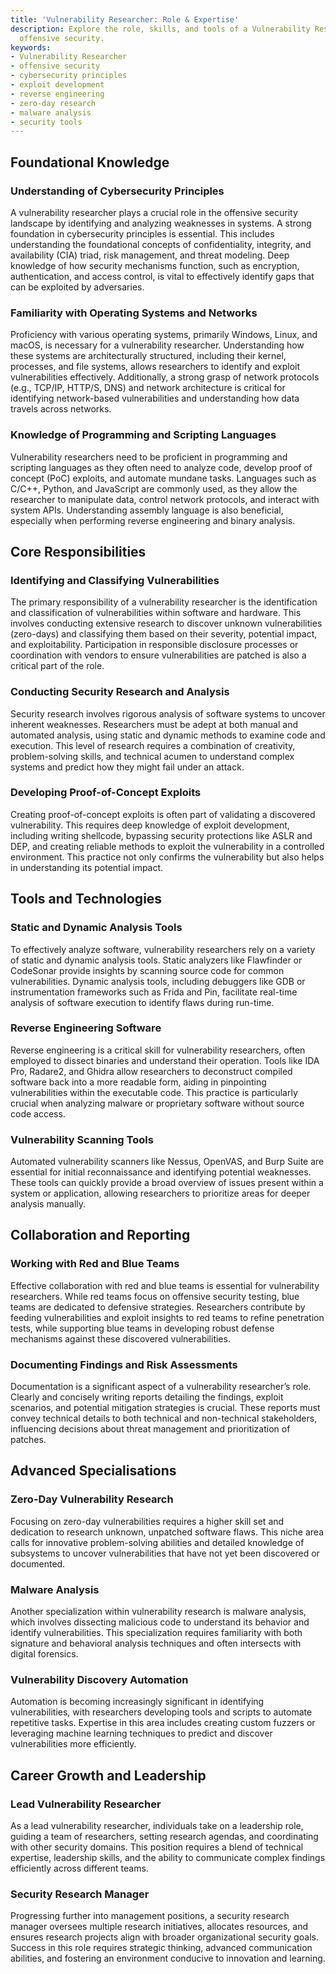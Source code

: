 ```yaml
---
title: 'Vulnerability Researcher: Role & Expertise'
description: Explore the role, skills, and tools of a Vulnerability Researcher in
  offensive security.
keywords:
- Vulnerability Researcher
- offensive security
- cybersecurity principles
- exploit development
- reverse engineering
- zero-day research
- malware analysis
- security tools
---
```


## Foundational Knowledge

### Understanding of Cybersecurity Principles

A vulnerability researcher plays a crucial role in the offensive security landscape by identifying and analyzing weaknesses in systems. A strong foundation in cybersecurity principles is essential. This includes understanding the foundational concepts of confidentiality, integrity, and availability (CIA) triad, risk management, and threat modeling. Deep knowledge of how security mechanisms function, such as encryption, authentication, and access control, is vital to effectively identify gaps that can be exploited by adversaries.

### Familiarity with Operating Systems and Networks

Proficiency with various operating systems, primarily Windows, Linux, and macOS, is necessary for a vulnerability researcher. Understanding how these systems are architecturally structured, including their kernel, processes, and file systems, allows researchers to identify and exploit vulnerabilities effectively. Additionally, a strong grasp of network protocols (e.g., TCP/IP, HTTP/S, DNS) and network architecture is critical for identifying network-based vulnerabilities and understanding how data travels across networks.

### Knowledge of Programming and Scripting Languages

Vulnerability researchers need to be proficient in programming and scripting languages as they often need to analyze code, develop proof of concept (PoC) exploits, and automate mundane tasks. Languages such as C/C++, Python, and JavaScript are commonly used, as they allow the researcher to manipulate data, control network protocols, and interact with system APIs. Understanding assembly language is also beneficial, especially when performing reverse engineering and binary analysis.

## Core Responsibilities

### Identifying and Classifying Vulnerabilities

The primary responsibility of a vulnerability researcher is the identification and classification of vulnerabilities within software and hardware. This involves conducting extensive research to discover unknown vulnerabilities (zero-days) and classifying them based on their severity, potential impact, and exploitability. Participation in responsible disclosure processes or coordination with vendors to ensure vulnerabilities are patched is also a critical part of the role.

### Conducting Security Research and Analysis

Security research involves rigorous analysis of software systems to uncover inherent weaknesses. Researchers must be adept at both manual and automated analysis, using static and dynamic methods to examine code and execution. This level of research requires a combination of creativity, problem-solving skills, and technical acumen to understand complex systems and predict how they might fail under an attack.

### Developing Proof-of-Concept Exploits

Creating proof-of-concept exploits is often part of validating a discovered vulnerability. This requires deep knowledge of exploit development, including writing shellcode, bypassing security protections like ASLR and DEP, and creating reliable methods to exploit the vulnerability in a controlled environment. This practice not only confirms the vulnerability but also helps in understanding its potential impact.

## Tools and Technologies

### Static and Dynamic Analysis Tools

To effectively analyze software, vulnerability researchers rely on a variety of static and dynamic analysis tools. Static analyzers like Flawfinder or CodeSonar provide insights by scanning source code for common vulnerabilities. Dynamic analysis tools, including debuggers like GDB or instrumentation frameworks such as Frida and Pin, facilitate real-time analysis of software execution to identify flaws during run-time.

### Reverse Engineering Software

Reverse engineering is a critical skill for vulnerability researchers, often employed to dissect binaries and understand their operation. Tools like IDA Pro, Radare2, and Ghidra allow researchers to deconstruct compiled software back into a more readable form, aiding in pinpointing vulnerabilities within the executable code. This practice is particularly crucial when analyzing malware or proprietary software without source code access.

### Vulnerability Scanning Tools

Automated vulnerability scanners like Nessus, OpenVAS, and Burp Suite are essential for initial reconnaissance and identifying potential weaknesses. These tools can quickly provide a broad overview of issues present within a system or application, allowing researchers to prioritize areas for deeper analysis manually.

## Collaboration and Reporting

### Working with Red and Blue Teams

Effective collaboration with red and blue teams is essential for vulnerability researchers. While red teams focus on offensive security testing, blue teams are dedicated to defensive strategies. Researchers contribute by feeding vulnerabilities and exploit insights to red teams to refine penetration tests, while supporting blue teams in developing robust defense mechanisms against these discovered vulnerabilities.

### Documenting Findings and Risk Assessments

Documentation is a significant aspect of a vulnerability researcher’s role. Clearly and concisely writing reports detailing the findings, exploit scenarios, and potential mitigation strategies is crucial. These reports must convey technical details to both technical and non-technical stakeholders, influencing decisions about threat management and prioritization of patches.

## Advanced Specialisations

### Zero-Day Vulnerability Research

Focusing on zero-day vulnerabilities requires a higher skill set and dedication to research unknown, unpatched software flaws. This niche area calls for innovative problem-solving abilities and detailed knowledge of subsystems to uncover vulnerabilities that have not yet been discovered or documented.

### Malware Analysis

Another specialization within vulnerability research is malware analysis, which involves dissecting malicious code to understand its behavior and identify vulnerabilities. This specialization requires familiarity with both signature and behavioral analysis techniques and often intersects with digital forensics.

### Vulnerability Discovery Automation

Automation is becoming increasingly significant in identifying vulnerabilities, with researchers developing tools and scripts to automate repetitive tasks. Expertise in this area includes creating custom fuzzers or leveraging machine learning techniques to predict and discover vulnerabilities more efficiently.

## Career Growth and Leadership

### Lead Vulnerability Researcher

As a lead vulnerability researcher, individuals take on a leadership role, guiding a team of researchers, setting research agendas, and coordinating with other security domains. This position requires a blend of technical expertise, leadership skills, and the ability to communicate complex findings efficiently across different teams.

### Security Research Manager

Progressing further into management positions, a security research manager oversees multiple research initiatives, allocates resources, and ensures research projects align with broader organizational security goals. Success in this role requires strategic thinking, advanced communication abilities, and fostering an environment conducive to innovation and learning.